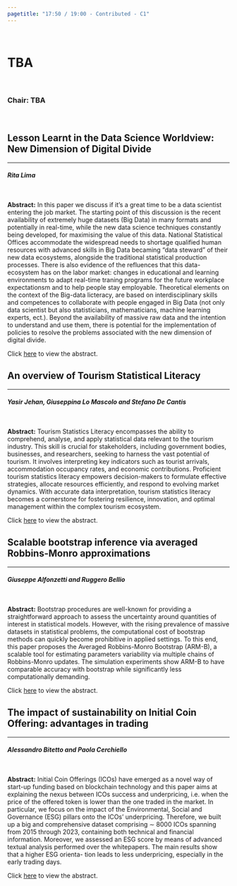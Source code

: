 ```yaml
---
pagetitle: "17:50 / 19:00 - Contributed - C1"
---
```



<br>


# TBA  {#buttons .tabset .tabset-fade .tabset-pills}

<br>

### Chair: TBA

<br>

## Lesson Learnt in the Data Science Worldview: New Dimension of Digital Divide
***
#### *Rita Lima*

<br>

**Abstract:** In this paper we discuss if it's a great time to be a data scientist entering the job market. The starting point of this discussion is the recent availability of extremely huge datasets (Big Data) in many formats and potentially in real-time, while the new data science techniques constantly being developed, for maximising the value of this data. National Statistical Offices accommodate the widespread needs to shortage qualified human resources with advanced skills in Big Data becaming "data steward" of their new data ecosystems, alongside the traditional statistical production processes. There is also evidence of the refluences that this data-ecosystem has on the labor market: changes in educational and learning environments  to adapt real-time traning programs for the future workplace expectationsm and to help people stay employable. Theoretical elements on the context of the Big-data licteracy, are based on interdisciplinary skills and competences to collaborate with people engaged in Big Data (not only data scientist but also statisticians, mathematicians, machine learning experts, ect.). Beyond the availability of massive raw data and the intention to understand and use them, there is potential for the implementation of policies to resolve the problems associated with the new dimension of digital divide.

Click [here]() to view the abstract.

## An overview of Tourism Statistical Literacy
***
#### *Yasir Jehan, Giuseppina Lo Mascolo and Stefano De Cantis*

<br>

**Abstract:** Tourism Statistics Literacy encompasses the ability to comprehend, analyse, and apply statistical data relevant to the tourism industry. This skill is crucial for stakeholders, including government bodies, businesses, and researchers, seeking to harness the vast potential of tourism. It involves interpreting key indicators such as tourist arrivals, accommodation occupancy rates, and economic contributions. Proficient tourism statistics literacy empowers decision-makers to formulate effective strategies, allocate resources efficiently, and respond to evolving market dynamics.  With accurate data interpretation, tourism statistics literacy becomes a cornerstone for fostering resilience, innovation, and optimal management within the complex tourism ecosystem.

Click [here]() to view the abstract.

## Scalable bootstrap inference via averaged Robbins-Monro approximations
***
#### *Giuseppe Alfonzetti and Ruggero Bellio*

<br>

**Abstract:** Bootstrap procedures are well-known for providing a straightforward approach to assess the uncertainty around quantities of interest in statistical models. However, with the rising prevalence of massive datasets in statistical problems, the computational cost of bootstrap methods can quickly become prohibitive in applied settings. To this end, this paper proposes the Averaged Robbins-Monro Bootstrap (ARM-B), a scalable tool for estimating parameters variability via multiple chains of Robbins-Monro updates. The simulation experiments show ARM-B to have comparable accuracy with bootstrap while significantly less computationally demanding.

Click [here]() to view the abstract.

## The impact of sustainability on Initial Coin Offering: advantages in trading
***
#### *Alessandro Bitetto and Paola Cerchiello*

<br>

**Abstract:** Initial Coin Offerings (ICOs) have emerged as a novel way of start-up funding based on blockchain technology and this paper aims at explaining the nexus between ICOs success and underpricing, i.e. when the price of the offered token is lower than the one traded in the market. In particular, we focus on the impact of the Environmental, Social and Governance (ESG) pillars onto the ICOs’ underpricing. Therefore, we built up a big and comprehensive dataset comprising ∼ 8000 ICOs spanning from 2015 through 2023, containing both technical and financial information. Moreover, we assessed an ESG score by means of advanced textual analysis performed over the whitepapers. The main results show that a higher ESG orienta- tion leads to less underpricing, especially in the early trading days.

Click [here]() to view the abstract.
